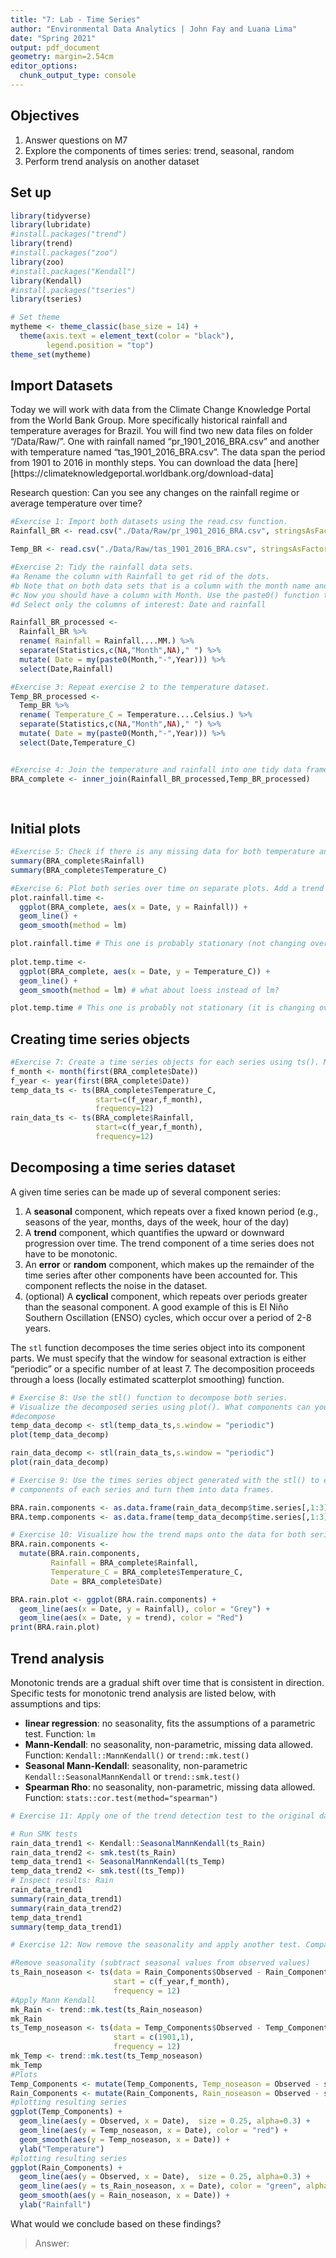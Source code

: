 ```yaml
---
title: "7: Lab - Time Series"
author: "Environmental Data Analytics | John Fay and Luana Lima"
date: "Spring 2021"
output: pdf_document
geometry: margin=2.54cm
editor_options: 
  chunk_output_type: console
---
```


## Objectives
1. Answer questions on M7
2. Explore the components of times series: trend, seasonal, random
3. Perform trend analysis on another dataset

## Set up

```r

library(tidyverse)
library(lubridate)
#install.packages("trend")
library(trend)
#install.packages("zoo")
library(zoo)
#install.packages("Kendall")
library(Kendall)
#install.packages("tseries")
library(tseries)

# Set theme
mytheme <- theme_classic(base_size = 14) +
  theme(axis.text = element_text(color = "black"), 
        legend.position = "top")
theme_set(mytheme)
```

## Import Datasets

Today we will work with data from the Climate Change Knowledge Portal from the World Bank Group. More specifically historical rainfall and temperature averages for Brazil. You will find two new data files on folder "/Data/Raw/". One with rainfall named "pr_1901_2016_BRA.csv" and another with temperature named "tas_1901_2016_BRA.csv". The data span the period from 1901 to 2016 in monthly steps. You can download the data [here][https://climateknowledgeportal.worldbank.org/download-data]

Research question: Can you see any changes on the rainfall regime or average temperature over time?

```r
#Exercise 1: Import both datasets using the read.csv function.
Rainfall_BR <- read.csv("./Data/Raw/pr_1901_2016_BRA.csv", stringsAsFactors = TRUE)

Temp_BR <- read.csv("./Data/Raw/tas_1901_2016_BRA.csv", stringsAsFactors = TRUE)

#Exercise 2: Tidy the rainfall data sets.
#a Rename the column with Rainfall to get rid of the dots.
#b Note that on both data sets that is a column with the month name and average. Convert it to a Month column by separating the string, i.e., month in one column and the word "Average" on another. Hint: use the separate() function in the pipe.
#c Now you should have a column with Month. Use the paste0() function to paste month and year together and create a date object.
#d Select only the columns of interest: Date and rainfall

Rainfall_BR_processed <-
  Rainfall_BR %>% 
  rename( Rainfall = Rainfall....MM.) %>% 
  separate(Statistics,c(NA,"Month",NA)," ") %>% 
  mutate( Date = my(paste0(Month,"-",Year))) %>% 
  select(Date,Rainfall)

#Exercise 3: Repeat exercise 2 to the temperature dataset.
Temp_BR_processed <-
  Temp_BR %>% 
  rename( Temperature_C = Temperature....Celsius.) %>% 
  separate(Statistics,c(NA,"Month",NA)," ") %>% 
  mutate( Date = my(paste0(Month,"-",Year))) %>% 
  select(Date,Temperature_C)  


#Exercise 4: Join the temperature and rainfall into one tidy data frame with 3 columns: Date, Rainfall and Temperature.
BRA_complete <- inner_join(Rainfall_BR_processed,Temp_BR_processed)
  
           
```


## Initial plots

```r

#Exercise 5: Check if there is any missing data for both temperature and rainfall series.
summary(BRA_complete$Rainfall)
summary(BRA_complete$Temperature_C)

#Exercise 6: Plot both series over time on separate plots. Add a trend line using geom_smooth(). Can you say something about the trend just by visualizing the data?
plot.rainfall.time <- 
  ggplot(BRA_complete, aes(x = Date, y = Rainfall)) + 
  geom_line() + 
  geom_smooth(method = lm)

plot.rainfall.time # This one is probably stationary (not changing over time)
    
plot.temp.time <- 
  ggplot(BRA_complete, aes(x = Date, y = Temperature_C)) + 
  geom_line() + 
  geom_smooth(method = lm) # what about loess instead of lm?

plot.temp.time # This one is probably not stationary (it is changing over time)

```

## Creating time series objects

```r
#Exercise 7: Create a time series objects for each series using ts(). Make sure you specify the starting point and frequency.
f_month <- month(first(BRA_complete$Date))
f_year <- year(first(BRA_complete$Date))
temp_data_ts <- ts(BRA_complete$Temperature_C,
                   start=c(f_year,f_month),
                   frequency=12)
rain_data_ts <- ts(BRA_complete$Rainfall,
                   start=c(f_year,f_month),
                   frequency=12)

```


## Decomposing a time series dataset

A given time series can be made up of several component series: 

1. A **seasonal** component, which repeats over a fixed known period (e.g., seasons of the year, months, days of the week, hour of the day)
2. A **trend** component, which quantifies the upward or downward progression over time. The trend component of a time series does not have to be monotonic.
3. An **error** or **random** component, which makes up the remainder of the time series after other components have been accounted for. This component reflects the noise in the dataset. 
4. (optional) A **cyclical** component, which repeats over periods greater than the seasonal component. A good example of this is El Niño Southern Oscillation (ENSO) cycles, which occur over a period of 2-8 years.


The `stl` function decomposes the time series object into its component parts. We must specify that the window for seasonal extraction is either "periodic" or a specific number of at least 7. The decomposition proceeds through a loess (locally estimated scatterplot smoothing) function.

```r

# Exercise 8: Use the stl() function to decompose both series. 
# Visualize the decomposed series using plot(). What components can you identify?
#decompose
temp_data_decomp <- stl(temp_data_ts,s.window = "periodic")
plot(temp_data_decomp)

rain_data_decomp <- stl(rain_data_ts,s.window = "periodic")
plot(rain_data_decomp)

# Exercise 9: Use the times series object generated with the stl() to extract the 
# components of each series and turn them into data frames.

BRA.rain.components <- as.data.frame(rain_data_decomp$time.series[,1:3])
BRA.temp.components <- as.data.frame(temp_data_decomp$time.series[,1:3])

# Exercise 10: Visualize how the trend maps onto the data for both series
BRA.rain.components <- 
  mutate(BRA.rain.components, 
         Rainfall = BRA_complete$Rainfall, 
         Temperature_C = BRA_complete$Temperature_C, 
         Date = BRA_complete$Date)

BRA.rain.plot <- ggplot(BRA.rain.components) + 
  geom_line(aes(x = Date, y = Rainfall), color = "Grey") +
  geom_line(aes(x = Date, y = trend), color = "Red")
print(BRA.rain.plot)

```

## Trend analysis

Monotonic trends are a gradual shift over time that is consistent in direction. Specific tests for monotonic trend analysis are listed below, with assumptions and tips: 

* **linear regression**: no seasonality, fits the assumptions of a parametric test. Function: `lm`
* **Mann-Kendall**: no seasonality, non-parametric, missing data allowed. Function: `Kendall::MannKendall()` or `trend::mk.test()`
* **Seasonal Mann-Kendall**: seasonality, non-parametric `Kendall::SeasonalMannKendall` or `trend::smk.test()`
* **Spearman Rho**: no seasonality, non-parametric, missing data allowed. Function: `stats::cor.test(method="spearman")`


```r

# Exercise 11: Apply one of the trend detection test to the original data set. Remember that the data has seasonal component, which test can be applied in this case?

# Run SMK tests
rain_data_trend1 <- Kendall::SeasonalMannKendall(ts_Rain)
rain_data_trend2 <- smk.test(ts_Rain)
temp_data_trend1 <- SeasonalMannKendall(ts_Temp)
temp_data_trend2 <- smk.test((ts_Temp))
# Inspect results: Rain
rain_data_trend1
summary(rain_data_trend1)
summary(rain_data_trend2)
temp_data_trend1
summary(temp_data_trend1)

# Exercise 12: Now remove the seasonality and apply another test. Compare the results with what you obtained on Exercise 9.

#Remove seasonality (subtract seasonal values from observed values)
ts_Rain_noseason <- ts(data = Rain_Components$Observed - Rain_Components$seasonal,
                       start = c(f_year,f_month),
                       frequency = 12)
#Apply Mann Kendall
mk_Rain <- trend::mk.test(ts_Rain_noseason)
mk_Rain
ts_Temp_noseason <- ts(data = Temp_Components$Observed - Temp_Components$seasonal,
                       start = c(1901,1),
                       frequency = 12)
mk_Temp <- trend::mk.test(ts_Temp_noseason)
mk_Temp
#Plots
Temp_Components <- mutate(Temp_Components, Temp_noseason = Observed - seasonal)
Rain_Components <- mutate(Rain_Components, Rain_noseason = Observed - seasonal)
#plotting resulting series
ggplot(Temp_Components) +
  geom_line(aes(y = Observed, x = Date),  size = 0.25, alpha=0.3) +
  geom_line(aes(y = Temp_noseason, x = Date), color = "red") +
  geom_smooth(aes(y = Temp_noseason, x = Date)) +
  ylab("Temperature")
#plotting resulting series
ggplot(Rain_Components) +
  geom_line(aes(y = Observed, x = Date),  size = 0.25, alpha=0.3) +
  geom_line(aes(y = ts_Rain_noseason, x = Date), color = "green", alpha=0.7) +
  geom_smooth(aes(y = Rain_noseason, x = Date)) +
  ylab("Rainfall")

```

What would we conclude based on these findings? 

> Answer:


